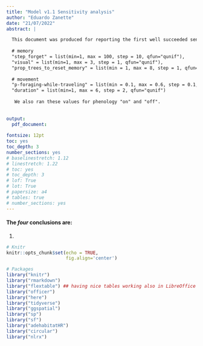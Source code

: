 ```yaml
---
title: "Model v1.1 Sensitivity analysis"
author: "Eduardo Zanette"
date: "21/07/2022"
abstract: |

  This document was produced for reporting the first well succeeded sensitivity (Morris screening method) analysis of the BLT Model with the nlrx package. We used the Guareí environment with resources from July. The parameters varied were (and can be checked on the "Model_v1.1_2022-07-14d.R" file in Sensitivity-Analysis folder):
    
  # memory
  "step_forget" = list(min=1, max = 100, step = 10, qfun="qunif"),
  "visual" = list(min=1, max = 3, step = 1, qfun="qunif"),
  "prop_trees_to_reset_memory" = list(min = 1, max = 8, step = 1, qfun="qunif"),
                              
  # movement
  "p-foraging-while-traveling" = list(min = 0.1, max = 0.6, step = 0.1, qfun="qunif"), 
  "duration" = list(min=1, max = 6, step = 2, qfun="qunif")
   
   We also ran these values for phenology "on" and "off".
   
      
output: 
  pdf_document:
  
fontsize: 12pt
toc: yes
toc_depth: 3
number_sections: yes
# baselinestretch: 1.12
# linestretch: 1.22
# toc: yes
# toc_depth: 3
# lof: True
# lot: True
# papersize: a4
# tables: true
# number_sections: yes
---
```


\pagenumbering{arabic}

#### The *four* conclusions are:

1) 

\pagebreak


```r
# Knitr
knitr::opts_chunk$set(echo = TRUE,
                      fig.align='center')

# Packages
library("knitr")
library("rmarkdown")
library("flextable") ## having nice tables working also in LibreOffice
library("officer")
library("here")
library("tidyverse")
library("ggspatial")
library("sp")
library("sf")
library("adehabitatHR")
library("circular")
library("nlrx")

```



